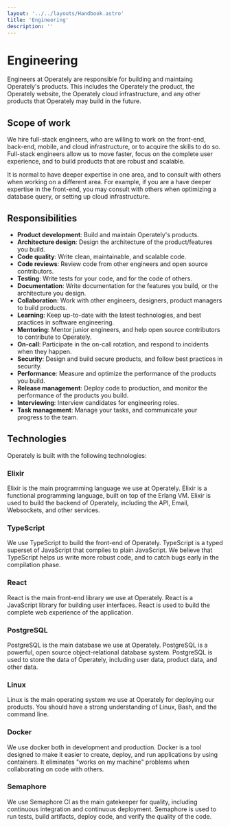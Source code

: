 ```yaml
---
layout: '../../layouts/Handbook.astro'
title: 'Engineering'
description: ''
---
```


# Engineering

Engineers at Operately are responsible for building and maintaing Operately's products.
This includes the Operately the product, the Operately website, the Operately cloud
infrastructure, and any other products that Operately may build in the future.

## Scope of work

We hire full-stack engineers, who are willing to work on the front-end, back-end, mobile,
and cloud infrastructure, or to acquire the skills to do so. Full-stack engineers allow
us to move faster, focus on the complete user experience, and to build products that
are robust and scalable.

It is normal to have deeper expertise in one area, and to consult with others when
working on a different area. For example, if you are a have deeper expertise in the
front-end, you may consult with others when optimizing a database query, or setting
up cloud infrastructure.

## Responsibilities

- **Product development**: Build and maintain Operately's products.
- **Architecture design**: Design the architecture of the product/features you build.
- **Code quality**: Write clean, maintainable, and scalable code.
- **Code reviews**: Review code from other engineers and open source contributors.
- **Testing**: Write tests for your code, and for the code of others.
- **Documentation**: Write documentation for the features you build, or the architecture you design.
- **Collaboration**: Work with other engineers, designers, product managers to build products.
- **Learning**: Keep up-to-date with the latest technologies, and best practices in software engineering.
- **Mentoring**: Mentor junior engineers, and help open source contributors to contribute to Operately.
- **On-call**: Participate in the on-call rotation, and respond to incidents when they happen.
- **Security**: Design and build secure products, and follow best practices in security.
- **Performance**: Measure and optimize the performance of the products you build.
- **Release management**: Deploy code to production, and monitor the performance of the products you build.
- **Interviewing**: Interview candidates for engineering roles.
- **Task management**: Manage your tasks, and communicate your progress to the team.

## Technologies

Operately is built with the following technologies:

### Elixir

Elixir is the main programming language we use at Operately. Elixir is a functional
programming language, built on top of the Erlang VM. Elixir is used to build the
backend of Operately, including the API, Email, Websockets, and other services.

### TypeScript

We use TypeScript to build the front-end of Operately. TypeScript is a typed superset
of JavaScript that compiles to plain JavaScript. We believe that TypeScript helps
us write more robust code, and to catch bugs early in the compilation phase.

### React

React is the main front-end library we use at Operately. React is a JavaScript library
for building user interfaces. React is used to build the complete web experience of
the application.

### PostgreSQL

PostgreSQL is the main database we use at Operately. PostgreSQL is a powerful, open source
object-relational database system. PostgreSQL is used to store the data of Operately,
including user data, product data, and other data.

### Linux

Linux is the main operating system we use at Operately for deploying our products.
You should have a strong understanding of Linux, Bash, and the command line.

### Docker

We use docker both in development and production. Docker is a tool designed to make
it easier to create, deploy, and run applications by using containers. It eliminates
"works on my machine" problems when collaborating on code with others.

### Semaphore

We use Semaphore CI as the main gatekeeper for quality, including continuous integration
and continuous deployment. Semaphore is used to run tests, build artifacts, deploy code,
and verify the quality of the code.

